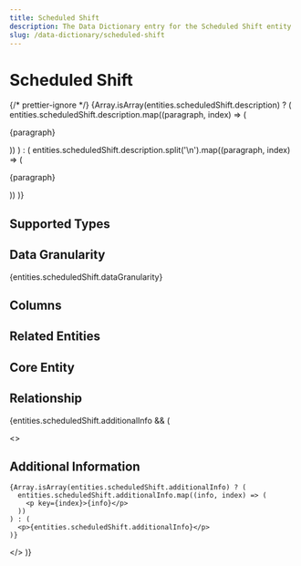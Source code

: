 ```yaml
---
title: Scheduled Shift
description: The Data Dictionary entry for the Scheduled Shift entity
slug: /data-dictionary/scheduled-shift
---
```



# Scheduled Shift

{/* prettier-ignore */}
{Array.isArray(entities.scheduledShift.description) ? (
  entities.scheduledShift.description.map((paragraph, index) => (
    <p key={index}>{paragraph}</p>
))
) : (
entities.scheduledShift.description.split('\n').map((paragraph, index) => (

<p key={index}>{paragraph}</p>
)) )}

## Supported Types

<SupportedTypesTable supportedTypes={entities.scheduledShift.supportedTypes} />

## Data Granularity

{entities.scheduledShift.dataGranularity}

## Columns

<ColumnsTable columns={entities.scheduledShift.columns} />

## Related Entities

<RelatedEntitiesList relatedEntities={entities.scheduledShift.relatedEntities} />

## Core Entity

<CoreEntityTable coreEntities={entities.scheduledShift.coreEntity} />

## Relationship

<RelationshipTable
  relationship={entities.scheduledShift.relationship}
  simple={true}
/>

{entities.scheduledShift.additionalInfo && (

  <>
    <h2>Additional Information</h2>

    {Array.isArray(entities.scheduledShift.additionalInfo) ? (
      entities.scheduledShift.additionalInfo.map((info, index) => (
        <p key={index}>{info}</p>
      ))
    ) : (
      <p>{entities.scheduledShift.additionalInfo}</p>
    )}

  </>
)}
